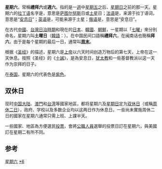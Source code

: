 {{unreferenced|time=2014-05-25T14:13:45+00:00}}
{{NoteTA
|G1=朝鮮半島
|G2=南北韓
}}
{{Infobox_Chinese
|c=星期六
|p=xīng qī liù
|bpmf=ㄒㄧㄥ ㄑㄧˊ ㄌㄧㄡˋ
|kanji=土曜日
|hiragana=どようび
|romaji=doyoubi
|hanja=土曜日
|hangul=토요일
|rr=toyoil
|hn=次𦉱
|viet=Thứ Bảy
}}
'''星期六'''，常稱'''禮拜六'''或'''週六'''。指的是一[[週|週]]中[[星期五|星期五]]之后、[[星期日|星期日]]之前的那一天。星期六的[[拉丁语|拉丁语]]名字是{{lang|la|'''dies Saturni'''}}，意思是[[萨图尔努斯|萨图尔努斯]]日或[[土星|土星]]日；[[法语|法语]]是{{lang|fr|'''Samedi'''}}，来源于拉丁语词，意思是“[[安息日|安息日]]”；[[英语|英语]]是{{lang|en|'''Saturday'''}}，可能来源于土星；[[俄语|俄语]]是{{lang|ru|суббота}}，意思是“安息日”。

在古代[[中國|中國]]、[[台灣日治時期|台灣日治時期]]和現在的[[日本|日本]]、[[大韓民國|韓國]]、[[朝鮮民主主義人民共和國|朝鮮]]，一星期以「[[七曜|七曜]]」來分別命名，星期六叫'''土曜日'''（[[韓語|韓語]]：'''{{lang|ko|토요일}}'''）。在中国民间口語稱'''禮拜六'''，在闽南话也簡稱'''拜六'''。由于是每个星期的最后一日，通常叫'''[[周末|周末]]'''。

根据《[[圣经|圣经]]》的描述，星期六是[[上帝|上帝]]以六天时间创造万物后的第七天，上帝在这一天休息。按照《圣经》的《[[十誡|十誡]]》，是為安息日，[[犹太教|犹太教]]和一些基督教派以这一天作为崇拜的日子。

在[[泰国|泰国]]，星期六的代表色是[[紫色|紫色]]。

== 双休日 ==
{{main|双休日|周休二日}}
现时[[中国大陆|中国大陆]]、[[澳門|澳門]]和[[台湾|台湾]]等國家地區，都将星期六及[[星期日|星期日]]定为[[双休日|双休日]]（或稱[[周休二日|周休二日]]），政府、学校以及多数企业均以这两日作为休息日。一些尚未實施周休二日的國家在星期六通常只需上班、上課半天。

一些國家、地區為方便選民[[投票|投票]]，會將[[公職人員|公職人員]]選舉的投票日訂在星期六，與美國訂在星期二有所不同。

== 参考 ==
{{reflist}}

{{Commons category|Saturday}}
{{wiktionary}}
{{星期中的日子}}

{{Authority control}}
[[Category:星期六|]]
[[Category:星期中的日子|*6]]